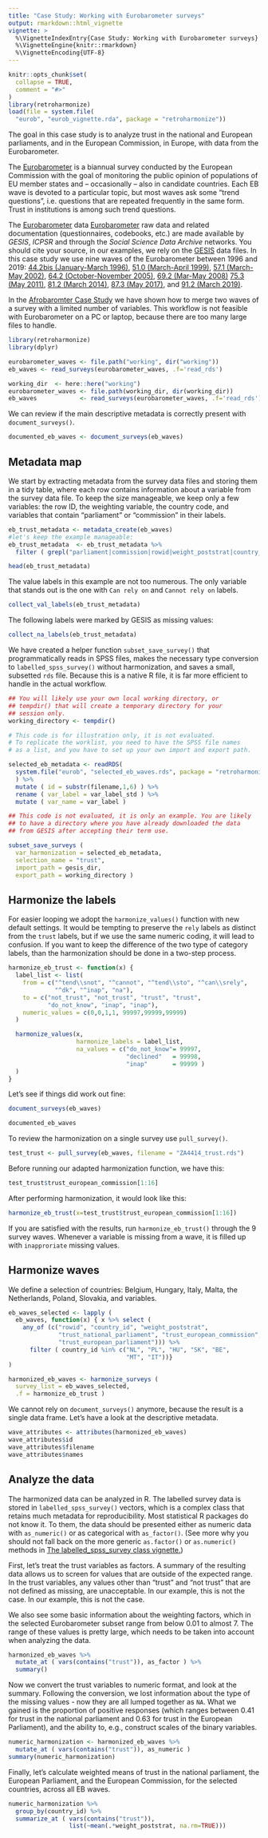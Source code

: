 ```yaml
---
title: "Case Study: Working with Eurobarometer surveys"
output: rmarkdown::html_vignette
vignette: >
  %\VignetteIndexEntry{Case Study: Working with Eurobarometer surveys}
  %\VignetteEngine{knitr::rmarkdown}
  %\VignetteEncoding{UTF-8}
---
```


```r
knitr::opts_chunk$set(
  collapse = TRUE,
  comment = "#>"
)
library(retroharmonize)
load(file = system.file(
  "eurob", "eurob_vignette.rda", package = "retroharmonize"))
```

The goal in this case study is to analyze trust in the national and European parliaments, and in the European Commission, in Europe, with data from the Eurobarometer. 

The [Eurobarometer](https://ec.europa.eu/commfrontoffice/publicopinion/index.cfm) is a biannual survey conducted by the European Commission with the goal of monitoring the public opinion of populations of EU member states and -- occasionally -- also in candidate countries. Each EB wave is devoted to a particular topic, but most waves ask some "trend questions", i.e. questions that are repeated frequently in the same form. Trust in institutions is among such trend questions.

The [Eurobarometer](https://ec.europa.eu/commfrontoffice/publicopinion/index.cfm) data
[Eurobarometer](https://ec.europa.eu/commfrontoffice/publicopinion/index.cfm) raw data and related documentation (questionnaires, codebooks, etc.) are made available by *GESIS*, *ICPSR* and through the *Social Science Data Archive* networks. You should cite your source, in our examples, we rely on the [GESIS](https://www.gesis.org/en/eurobarometer-data-service/search-data-access/data-access) data files. In this case study we use nine waves of the Eurobarometer between 1996 and 2019: 
[44.2bis (January-March 1996)](https://search.gesis.org/research_data/ZA2828), [51.0 (March-April 1999)](https://search.gesis.org/research_data/ZA3171), [57.1 (March-May 2002)](https://search.gesis.org/research_data/ZA3639), [64.2 (October-November 2005)](https://search.gesis.org/research_data/ZA4414), [69.2 (Mar-May 2008)](https://search.gesis.org/research_data/ZA4744)
[75.3 (May 2011)](https://search.gesis.org/research_data/ZA5481), [81.2 (March 2014)](https://search.gesis.org/research_data/ZA5913), [87.3 (May 2017)](https://search.gesis.org/research_data/ZA6863), and [91.2 (March 2019)](https://search.gesis.org/research_data/ZA7562).  

In the [Afrobaromter Case Study](https://retroharmonize.dataobservatory.eu/articles/afrobarometer.html) we have shown how to merge two waves of a survey with a limited number of variables.  This workflow is not feasible with Eurobarometer on a PC or laptop, because there are too many large files to handle. 


```r
library(retroharmonize)
library(dplyr)
```


```r
eurobarometer_waves <- file.path("working", dir("working"))
eb_waves <- read_surveys(eurobarometer_waves, .f='read_rds')
```

```r
working_dir  <- here::here("working")
eurobarometer_waves <- file.path(working_dir, dir(working_dir))
eb_waves            <- read_surveys(eurobarometer_waves, .f='read_rds')
```

We can review if the main descriptive metadata is correctly present with `document_surveys()`.

```r
documented_eb_waves <- document_surveys(eb_waves) 
```

## Metadata map

We start by extracting metadata from the survey data files and storing them in a tidy table, where each row contains information about a variable from the survey data file. To keep the size manageable, we keep only a few variables: the row ID, the weighting variable, the country code, and variables that contain "parliament" or "commission" in their labels.

```r
eb_trust_metadata <- metadata_create(eb_waves)
#let's keep the example manageable:
eb_trust_metadata  <- eb_trust_metadata %>%
  filter ( grepl("parliament|commission|rowid|weight_poststrat|country_id", var_name_orig) )
```

```r
head(eb_trust_metadata)
```

The value labels in this example are not too numerous.  The only variable that stands out is the one with `Can rely on` and `Cannot rely on` labels. 

```r
collect_val_labels(eb_trust_metadata)
```

The following labels were marked by GESIS as missing values:

```r
collect_na_labels(eb_trust_metadata)
```

We have created a helper function `subset_save_survey()` that programmatically reads in SPSS files, makes the necessary type conversion to `labelled_spss_survey()` without harmonization, and saves a small, subsetted `rds` file. Because this is a native R file, it is far more efficient to handle in the actual workflow.

```r
## You will likely use your own local working directory, or
## tempdir() that will create a temporary directory for your 
## session only. 
working_directory <- tempdir()
```


```r
# This code is for illustration only, it is not evaluated.
# To replicate the worklist, you need to have the SPSS file names 
# as a list, and you have to set up your own import and export path.

selected_eb_metadata <- readRDS(
  system.file("eurob", "selected_eb_waves.rds", package = "retroharmonize")
  ) %>%
  mutate ( id = substr(filename,1,6) ) %>%
  rename ( var_label = var_label_std ) %>%
  mutate ( var_name = var_label )

## This code is not evaluated, it is only an example. You are likely 
## to have a directory where you have already downloaded the data
## from GESIS after accepting their term use.

subset_save_surveys ( 
  var_harmonization = selected_eb_metadata, 
  selection_name = "trust",
  import_path = gesis_dir, 
  export_path = working_directory )
```

## Harmonize the labels

For easier looping we adopt the `harmonize_values()` function with new default settings. It would be tempting to preserve the `rely` labels as distinct from the `trust` labels, but if we use the same numeric coding, it will lead to confusion. If you want to keep the difference of the two type of category labels, than the harmonization should be done in a two-step process. 

```r
harmonize_eb_trust <- function(x) {
  label_list <- list(
    from = c("^tend\\snot", "^cannot", "^tend\\sto", "^can\\srely",
             "^dk", "^inap", "na"), 
    to = c("not_trust", "not_trust", "trust", "trust",
           "do_not_know", "inap", "inap"), 
    numeric_values = c(0,0,1,1, 99997,99999,99999)
  )

  harmonize_values(x, 
                   harmonize_labels = label_list, 
                   na_values = c("do_not_know"= 99997,
                                 "declined"   = 99998,
                                 "inap"       = 99999 )
  )
}
```

Let's see if things did work out fine:

```r
document_surveys(eb_waves)
```
```r
documented_eb_waves
```

To review the harmonization on a single survey use `pull_survey()`. 

```r
test_trust <- pull_survey(eb_waves, filename = "ZA4414_trust.rds")
```

Before running our adapted harmonization function, we have this:

```r
test_trust$trust_european_commission[1:16]
```

After performing harmonization, it would look like this:

```r
harmonize_eb_trust(x=test_trust$trust_european_commission[1:16])
```

If you are satisfied with the results, run `harmonize_eb_trust()` through the 9 survey waves. Whenever a variable is missing from a wave, it is filled up with `inapproriate` missing values.

## Harmonize waves

We define a selection of countries: Belgium, Hungary, Italy, Malta, the Netherlands, Poland, Slovakia, and variables.

```r
eb_waves_selected <- lapply ( 
  eb_waves, function(x) { x %>% select ( 
    any_of (c("rowid", "country_id", "weight_poststrat", 
              "trust_national_parliament", "trust_european_commission", 
              "trust_european_parliament"))) %>%
      filter ( country_id %in% c("NL", "PL", "HU", "SK", "BE", 
                                 "MT", "IT"))}
)

```


```r
harmonized_eb_waves <- harmonize_surveys ( 
  survey_list = eb_waves_selected, 
  .f = harmonize_eb_trust )
```

We cannot rely on `document_surveys()` anymore, because the result is a single data frame. Let's have a look at the descriptive metadata.

```r
wave_attributes <- attributes(harmonized_eb_waves)
wave_attributes$id
wave_attributes$filename
wave_attributes$names
```

## Analyze the data

The harmonized data can be analyzed in R.  The labelled survey data is stored in `labelled_spss_survey()` vectors, which is a complex class that retains much metadata for reproducibility. Most statistical R packages do not know it. To them, the data should be presented either as numeric data with `as_numeric()` or as categorical with `as_factor()`.  (See more why you should not fall back on the more generic `as.factor()` or `as.numeric()` methods in [The labelled_spss_survey class vignette.](https://retroharmonize.dataobservatory.eu/articles/labelled_spss_survey.html))

First, let's treat the trust variables as factors. A summary of the resulting data allows us to screen for values that are outside of the expected range. In the trust variables, any values other than "trust" and "not trust" that are not defined as missing, are unacceptable. In our example, this is not the case. In our example, this is not the case. 

We also see some basic information about the weighting factors, which in the selected Eurobarometer subset range from below 0.01 to almost 7. The range of these values is pretty large, which needs to be taken into account when analyzing the data.

```r
harmonized_eb_waves %>%
  mutate_at ( vars(contains("trust")), as_factor ) %>%
  summary()
```

Now we convert the trust variables to numeric format, and look at the summary. Following the conversion, we lost information about the type of the missing values - now they are all lumped together as `NA`. What we gained is the proportion of positive responses (which ranges between 0.41 for trust in the national parliament and 0.63 for trust in the European Parliament), and the ability to, e.g., construct scales of the binary variables.

```r
numeric_harmonization <- harmonized_eb_waves %>%
  mutate_at ( vars(contains("trust")), as_numeric )
summary(numeric_harmonization)
```

Finally, let's calculate weighted means of trust in the national parliament, the European Parliament, and the European Commission, for the selected countries, across all EB waves.

```r
numeric_harmonization %>%
  group_by(country_id) %>%
  summarize_at ( vars(contains("trust")), 
                 list(~mean(.*weight_poststrat, na.rm=TRUE))) 
```


